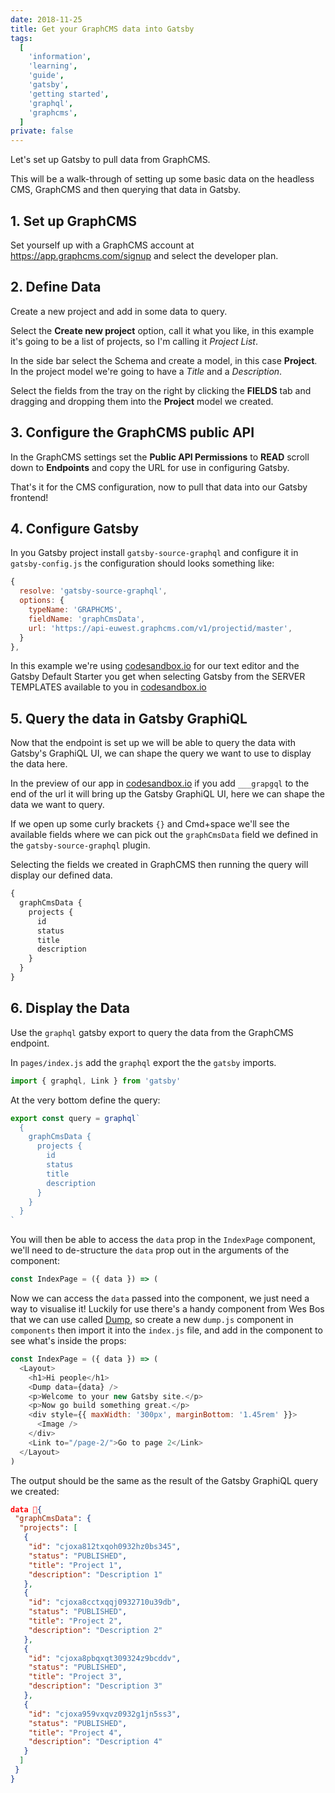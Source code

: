 ```yaml
---
date: 2018-11-25
title: Get your GraphCMS data into Gatsby
tags:
  [
    'information',
    'learning',
    'guide',
    'gatsby',
    'getting started',
    'graphql',
    'graphcms',
  ]
private: false
---
```


Let's set up Gatsby to pull data from GraphCMS.

<YouTube youTubeId="S9JeASI5tck" />

This will be a walk-through of setting up some basic data on the
headless CMS, GraphCMS and then querying that data in Gatsby.

## 1. Set up GraphCMS

Set yourself up with a GraphCMS account at
https://app.graphcms.com/signup and select the developer plan.

## 2. Define Data

Create a new project and add in some data to query.

Select the **Create new project** option, call it what you like, in
this example it's going to be a list of projects, so I'm calling it
_Project List_.

In the side bar select the Schema and create a model, in this case
**Project**. In the project model we're going to have a _Title_ and a
_Description_.

Select the fields from the tray on the right by clicking the
**FIELDS** tab and dragging and dropping them into the **Project**
model we created.

## 3. Configure the GraphCMS public API

In the GraphCMS settings set the **Public API Permissions** to
**READ** scroll down to **Endpoints** and copy the URL for use in
configuring Gatsby.

That's it for the CMS configuration, now to pull that data into our
Gatsby frontend!

## 4. Configure Gatsby

In you Gatsby project install `gatsby-source-graphql` and configure it
in `gatsby-config.js` the configuration should looks something like:

```js
{
  resolve: 'gatsby-source-graphql',
  options: {
    typeName: 'GRAPHCMS',
    fieldName: 'graphCmsData',
    url: 'https://api-euwest.graphcms.com/v1/projectid/master',
  }
},
```

In this example we're using [codesandbox.io] for our text editor and
the Gatsby Default Starter you get when selecting Gatsby from the
SERVER TEMPLATES available to you in [codesandbox.io]

## 5. Query the data in Gatsby GraphiQL

Now that the endpoint is set up we will be able to query the data with
Gatsby's GraphiQL UI, we can shape the query we want to use to display
the data here.

In the preview of our app in [codesandbox.io] if you add `___grapgql`
to the end of the url it will bring up the Gatsby GraphiQL UI, here we
can shape the data we want to query.

If we open up some curly brackets `{}` and Cmd+space we'll see the
available fields where we can pick out the `graphCmsData` field we
defined in the `gatsby-source-graphql` plugin.

Selecting the fields we created in GraphCMS then running the query
will display our defined data.

```js
{
  graphCmsData {
    projects {
      id
      status
      title
      description
    }
  }
}
```

## 6. Display the Data

Use the `graphql` gatsby export to query the data from the GraphCMS
endpoint.

In `pages/index.js` add the `graphql` export the the `gatsby` imports.

```js
import { graphql, Link } from 'gatsby'
```

At the very bottom define the query:

```js
export const query = graphql`
  {
    graphCmsData {
      projects {
        id
        status
        title
        description
      }
    }
  }
`
```

You will then be able to access the `data` prop in the `IndexPage`
component, we'll need to de-structure the `data` prop out in the
arguments of the component:

```js
const IndexPage = ({ data }) => (
```

Now we can access the `data` passed into the component, we just need a
way to visualise it! Luckily for use there's a handy component from
Wes Bos that we can use called [Dump], so create a new `dump.js`
component in `components` then import it into the `index.js` file, and
add in the component to see what's inside the props:

```js
const IndexPage = ({ data }) => (
  <Layout>
    <h1>Hi people</h1>
    <Dump data={data} />
    <p>Welcome to your new Gatsby site.</p>
    <p>Now go build something great.</p>
    <div style={{ maxWidth: '300px', marginBottom: '1.45rem' }}>
      <Image />
    </div>
    <Link to="/page-2/">Go to page 2</Link>
  </Layout>
)
```

The output should be the same as the result of the Gatsby GraphiQL
query we created:

```json
data 💩{
 "graphCmsData": {
  "projects": [
   {
    "id": "cjoxa812txqoh0932hz0bs345",
    "status": "PUBLISHED",
    "title": "Project 1",
    "description": "Description 1"
   },
   {
    "id": "cjoxa8cctxqqj0932710u39db",
    "status": "PUBLISHED",
    "title": "Project 2",
    "description": "Description 2"
   },
   {
    "id": "cjoxa8pbqxqt309324z9bcddv",
    "status": "PUBLISHED",
    "title": "Project 3",
    "description": "Description 3"
   },
   {
    "id": "cjoxa959vxqvz0932g1jn5ss3",
    "status": "PUBLISHED",
    "title": "Project 4",
    "description": "Description 4"
   }
  ]
 }
}
```

[codesandbox.io]: https://codesandbox.io/dashboard/recent
[dump]: https://github.com/wesbos/dump
